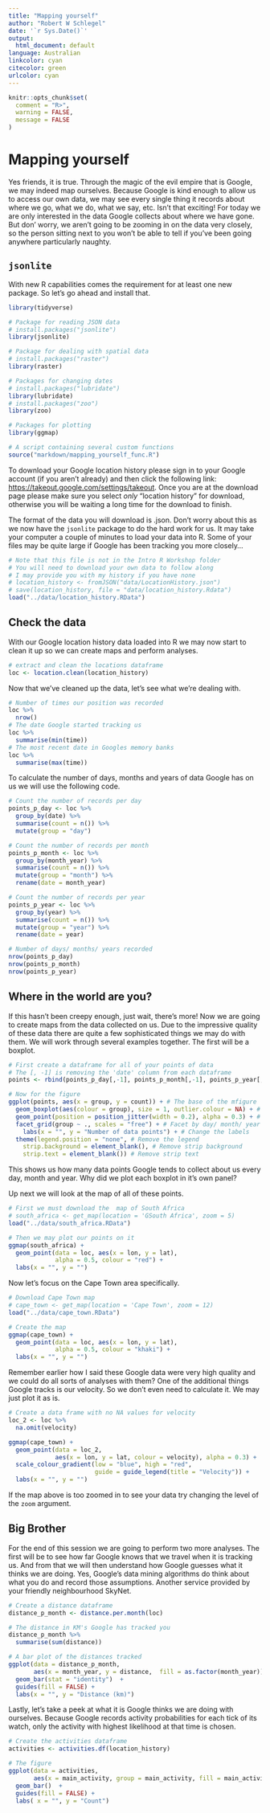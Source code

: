 ```yaml
---
title: "Mapping yourself"
author: "Robert W Schlegel"
date: '`r Sys.Date()`'
output:
  html_document: default
language: Australian
linkcolor: cyan
citecolor: green
urlcolor: cyan
---
```


```r
knitr::opts_chunk$set(
  comment = "R>", 
  warning = FALSE, 
  message = FALSE
)
```

# Mapping yourself

Yes friends, it is true. Through the magic of the evil empire that is Google, we may indeed map ourselves. Because Google is kind enough to allow us to access our own data, we may see every single thing it records about where we go, what we do, what we say, etc. Isn't that exciting! For today we are only interested in the data Google collects about where we have gone. But don' worry, we aren't going to be zooming in on the data very closely, so the person sitting next to you won't be able to tell if you've been going anywhere particularly naughty.

## **`jsonlite`**

With new R capabilities comes the requirement for at least one new package. So let's go ahead and install that.

```r
library(tidyverse)

# Package for reading JSON data
# install.packages("jsonlite")
library(jsonlite)

# Package for dealing with spatial data
# install.packages("raster")
library(raster)

# Packages for changing dates
# install.packages("lubridate")
library(lubridate)
# install.packages("zoo")
library(zoo)

# Packages for plotting
library(ggmap)

# A script containing several custom functions
source("markdown/mapping_yourself_func.R")
```

To download your Google location history please sign in to your Google account (if you aren't already) and then click the following link: <https://takeout.google.com/settings/takeout>. Once you are at the download page please make sure you select _only_ “location history” for download, otherwise you will be waiting a long time for the download to finish.

The format of the data you will download is .json. Don't worry about this as we now have the `jsonlite` package to do the hard work for us. It may take your computer a couple of minutes to load your data into R. Some of your files may be quite large if Google has been tracking you more closely...

```r
# Note that this file is not in the Intro R Workshop folder
# You will need to download your own data to follow along
# I may provide you with my history if you have none
# location_history <- fromJSON("data/LocationHistory.json")
# save(location_history, file = "data/location_history.Rdata")
load("../data/location_history.RData")
```

## Check the data
With our Google location history data loaded into R we may now start to clean it up so we can create maps and perform analyses.

```r
# extract and clean the locations dataframe
loc <- location.clean(location_history)
```

Now that we've cleaned up the data, let's see what we're dealing with.

```r
# Number of times our position was recorded
loc %>% 
  nrow()
# The date Google started tracking us
loc %>%
  summarise(min(time))
# The most recent date in Googles memory banks
loc %>%
  summarise(max(time))
```

To calculate the number of days, months and years of data Google has on us we will use the following code.

```r
# Count the number of records per day
points_p_day <- loc %>% 
  group_by(date) %>%
  summarise(count = n()) %>% 
  mutate(group = "day")

# Count the number of records per month
points_p_month <- loc %>% 
  group_by(month_year) %>%
  summarise(count = n()) %>% 
  mutate(group = "month") %>% 
  rename(date = month_year)

# Count the number of records per year
points_p_year <- loc %>% 
  group_by(year) %>%
  summarise(count = n()) %>% 
  mutate(group = "year") %>% 
  rename(date = year)

# Number of days/ months/ years recorded
nrow(points_p_day)
nrow(points_p_month)
nrow(points_p_year)
```

## Where in the world are you?

If this hasn't been creepy enough, just wait, there's more! Now we are going to create maps from the data collected on us. Due to the impressive quality of these data there are quite a few sophisticated things we may do with them. We will work through several examples together. The first will be a boxplot.

```r
# First create a dataframe for all of your points of data
# The [, -1] is removing the 'date' column from each dataframe
points <- rbind(points_p_day[,-1], points_p_month[,-1], points_p_year[,-1])

# Now for the figure
ggplot(points, aes(x = group, y = count)) + # The base of the mfigure
  geom_boxplot(aes(colour = group), size = 1, outlier.colour = NA) + # The boxplot
  geom_point(position = position_jitter(width = 0.2), alpha = 0.3) + # Our data points
  facet_grid(group ~ ., scales = "free") + # Facet by day/ month/ year
    labs(x = "", y = "Number of data points") + # Change the labels
  theme(legend.position = "none", # Remove the legend
    strip.background = element_blank(), # Remove strip background
    strip.text = element_blank()) # Remove strip text
```

This shows us how many data points Google tends to collect about us every day, month and year. Why did we plot each boxplot in it's own panel?

Up next we will look at the map of all of these points.

```r
# First we must download the  map of South Africa
# south_africa <- get_map(location = 'GSouth Africa', zoom = 5)
load("../data/south_africa.RData")

# Then we may plot our points on it
ggmap(south_africa) + 
  geom_point(data = loc, aes(x = lon, y = lat), 
             alpha = 0.5, colour = "red") + 
  labs(x = "", y = "")
```

Now let's focus on the Cape Town area specifically.

```r
# Download Cape Town map
# cape_town <- get_map(location = 'Cape Town', zoom = 12)
load("../data/cape_town.RData")

# Create the map
ggmap(cape_town) + 
  geom_point(data = loc, aes(x = lon, y = lat), 
             alpha = 0.5, colour = "khaki") +
  labs(x = "", y = "")
```

Remember earlier how I said these Google data were very high quality and we could do all sorts of analyses with them? One of the additional things Google tracks is our velocity. So we don't even need to calculate it. We may just plot it as is.

```r
# Create a data frame with no NA values for velocity
loc_2 <- loc %>% 
  na.omit(velocity)

ggmap(cape_town) + 
  geom_point(data = loc_2, 
             aes(x = lon, y = lat, colour = velocity), alpha = 0.3) + 
  scale_colour_gradient(low = "blue", high = "red", 
                        guide = guide_legend(title = "Velocity")) +
  labs(x = "", y = "")
```

If the map above is too zoomed in to see your data try changing the level of the `zoom` argument.

## Big Brother

For the end of this session we are going to perform two more analyses. The first will be to see how far Google knows that we travel when it is tracking us. And from that we will then understand how Google guesses what it thinks we are doing. Yes, Google's data mining algorithms do think about what you do and record those assumptions. Another service provided by your friendly neighbourhood SkyNet.

```r
# Create a distance dataframe
distance_p_month <- distance.per.month(loc)

# The distance in KM's Google has tracked you
distance_p_month %>% 
  summarise(sum(distance))

# A bar plot of the distances tracked
ggplot(data = distance_p_month, 
       aes(x = month_year, y = distance,  fill = as.factor(month_year))) +
  geom_bar(stat = "identity")  +
  guides(fill = FALSE) +
  labs(x = "", y = "Distance (km)")
```

Lastly, let's take a peek at what it is Google thinks we are doing with ourselves. Because Google records activity probabilities for each tick of its watch, only the activity with highest likelihood at that time is chosen.

```r
# Create the activities dataframe
activities <- activities.df(location_history)

# The figure
ggplot(data = activities, 
       aes(x = main_activity, group = main_activity, fill = main_activity)) +
  geom_bar()  +
  guides(fill = FALSE) +
  labs( x = "", y = "Count")
```
